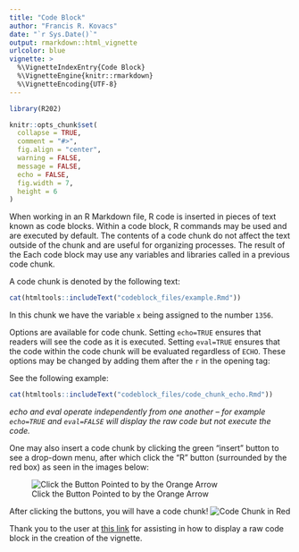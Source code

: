 ```yaml
---
title: "Code Block"
author: "Francis R. Kovacs"
date: "`r Sys.Date()`"
output: rmarkdown::html_vignette
urlcolor: blue
vignette: >
  %\VignetteIndexEntry{Code Block}
  %\VignetteEngine{knitr::rmarkdown}
  %\VignetteEncoding{UTF-8}
---
```


```r
library(R202)

knitr::opts_chunk$set(
  collapse = TRUE,
  comment = "#>",
  fig.align = "center",
  warning = FALSE,
  message = FALSE,
  echo = FALSE,
  fig.width = 7,
  height = 6
)
```

When working in an R Markdown file, R code is inserted in pieces of text known as code blocks. Within a code block, R commands may be used and are executed by default. The contents of a code chunk do not affect the text outside of the chunk and are useful for organizing processes. The result of the Each code block may use any variables and libraries called in a previous code chunk. 

A code chunk is denoted by the following text:

```r
cat(htmltools::includeText("codeblock_files/example.Rmd"))
```

In this chunk we have the variable `x` being assigned to the number `1356`. 

Options are available for code chunk. Setting `echo=TRUE` ensures that readers will see the code as it is executed. Setting `eval=TRUE` ensures that the code within the code chunk will be evaluated regardless of `ECHO`. These options may be changed by adding them after the `r` in the opening tag:

See the following example:

```r
cat(htmltools::includeText("codeblock_files/code_chunk_echo.Rmd"))
```

*echo and eval operate independently from one another -- for example `echo=TRUE` and `eval=FALSE` will display the raw code but not execute the code.*

One may also insert a code chunk by clicking the green "insert" button to see a drop-down menu, after which click the "R" button (surrounded by the red box) as seen in the images below:

![Click the Button Pointed to by the Orange Arrow](codeblock_files/code_chunk_button.png)

After clicking the buttons, you will have a code chunk!
![Code Chunk in Red](codeblock_files/code_chunk_after_insert.png)

Thank you to the user at [this link](https://github.com/yihui/knitr/issues/1237) for assisting in how to display a raw code block in the creation of the vignette.

